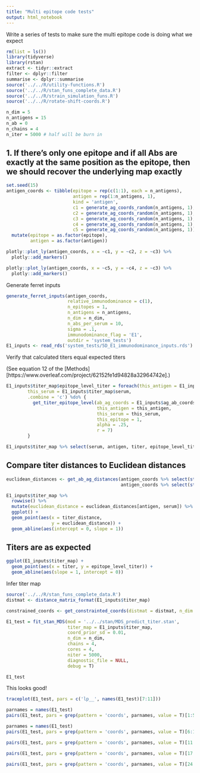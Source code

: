 ```yaml
---
title: "Multi epitope code tests"
output: html_notebook
---
```


Write a series of tests to make sure the multi epitope code is doing what we expect

```r
rm(list = ls())
library(tidyverse)
library(rstan)
extract <- tidyr::extract
filter <- dplyr::filter
summarise <- dplyr::summarise
source('../../R/utility-functions.R')
source('../../R/stan_funs_complete_data.R')
source('../../R/strain_simulation_funs.R')
source('../../R/rotate-shift-coords.R')

n_dim = 5
n_antigens = 15
n_ab = 0
n_chains = 4
n_iter = 5000 # half will be burn in
```


## 1. If there's only one epitope and if all Abs are exactly at the same position as the epitope, then we should recover the underlying map exactly

```r
set.seed(15)
antigen_coords <- tibble(epitope = rep(c(1:1), each = n_antigens),
                         antigen = rep(1:n_antigens, 1),
                         kind = 'antigen',
                         c1 = generate_ag_coords_random(n_antigens, 1),
                         c2 = generate_ag_coords_random(n_antigens, 1),
                         c3 = generate_ag_coords_random(n_antigens, 1),
                         c4 = generate_ag_coords_random(n_antigens, 1),
                         c5 = generate_ag_coords_random(n_antigens, 1)) %>%
  mutate(epitope = as.factor(epitope),
         antigen = as.factor(antigen))
```


```r
plotly::plot_ly(antigen_coords, x = ~c1, y = ~c2, z = ~c3) %>% 
  plotly::add_markers() 
```

```r
plotly::plot_ly(antigen_coords, x = ~c5, y = ~c4, z = ~c3) %>% 
  plotly::add_markers() 
```

Generate ferret inputs
```r
generate_ferret_inputs(antigen_coords, 
                       relative_immunodominance = c(1), 
                       n_epitopes = 1, 
                       n_antigens = n_antigens, 
                       n_dim = n_dim, 
                       n_abs_per_serum = 10, 
                       sigma = .1, 
                       immunodominance_flag = 'E1', 
                       outdir = 'system_tests') 
E1_inputs <- read_rds('system_tests/5D_E1_immunodominance_inputs.rds')
```

Verify that calculated titers equal expected titers

(See equation 12 of the [Methods][https://www.overleaf.com/project/62152fe1d94828a32964742e].)
```r
E1_inputs$titer_map$epitope_level_titer = foreach(this_antigen = E1_inputs$titer_map$antigen,
        this_serum = E1_inputs$titer_map$serum,
        .combine = 'c') %do% {
          get_titer_epitope_level(ab_ag_coords = E1_inputs$ag_ab_coords, 
                                  this_antigen = this_antigen, 
                                  this_serum = this_serum, 
                                  this_epitope = 1, 
                                  alpha = .25, 
                                  r = 7)
        }

E1_inputs$titer_map %>% select(serum, antigen, titer, epitope_level_titer)
```

## Compare titer distances to Euclidean distances
```r
euclidean_distances <- get_ab_ag_distances(antigen_coords %>% select(starts_with('c')) %>% as.matrix(),
                                           antigen_coords %>% select(starts_with('c')) %>% as.matrix())

E1_inputs$titer_map %>%
  rowwise() %>%
  mutate(euclidean_distance = euclidean_distances[antigen, serum]) %>%
  ggplot() +
  geom_point(aes(x = titer_distance,
                 y = euclidean_distance)) +
  geom_abline(aes(intercept = 0, slope = 1))
```




## Titers are as expected

```r
ggplot(E1_inputs$titer_map) +
  geom_point(aes(x = titer, y = epitope_level_titer)) +
  geom_abline(aes(slope = 1, intercept = 0))
```




Infer titer map
```r
source('../../R/stan_funs_complete_data.R')
distmat <- distance_matrix_format(E1_inputs$titer_map)

constrained_coords <- get_constrainted_coords(distmat = distmat, n_dim = n_dim)
```

```r
E1_test = fit_stan_MDS(mod = '../../stan/MDS_predict_titer.stan', 
                       titer_map = E1_inputs$titer_map, 
                       coord_prior_sd = 0.01,
                       n_dim = n_dim, 
                       chains = 4,
                       cores = 4, 
                       niter = 5000, 
                       diagnostic_file = NULL,
                       debug = T)
```



```r
E1_test
```



This looks good!

```r
traceplot(E1_test, pars = c('lp__', names(E1_test)[7:11]))
```



```r
parnames = names(E1_test)
pairs(E1_test, pars = grep(pattern = 'coords', parnames, value = T)[1:5])
```

```r
parnames = names(E1_test)
pairs(E1_test, pars = grep(pattern = 'coords', parnames, value = T)[6:10])
```

```r
pairs(E1_test, pars = grep(pattern = 'coords', parnames, value = T)[11:16])
```

```r
pairs(E1_test, pars = grep(pattern = 'coords', parnames, value = T)[17:23])
```


```r
pairs(E1_test, pars = grep(pattern = 'coords', parnames, value = T)[24:30])
```


